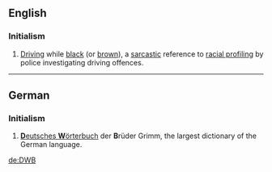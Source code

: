 ==English==

===Initialism===
{{rfc-header|Initialism}}
{{head|en|initialism}}

# [[driving|Driving]] while [[black]] (or [[brown]]), a [[sarcastic]] reference to [[racial profiling]] by police investigating driving offences.

----

==German==
{{wikipedia|lang=de}}

===Initialism===
{{rfc-header|Initialism}}
{{head|de|initialism}}

# [[Deutsches Wörterbuch|'''D'''eutsches '''W'''örterbuch]] der '''B'''rüder Grimm, the largest dictionary of the German language.

[[de:DWB]]